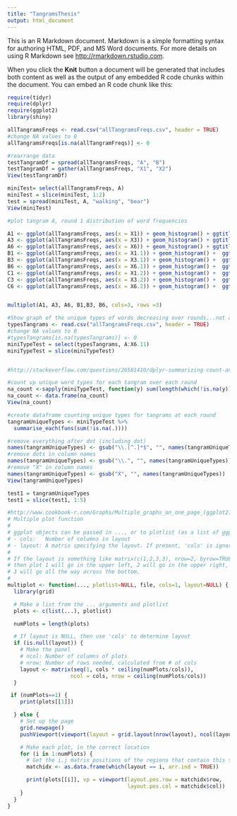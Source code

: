 ```yaml
---
title: "TangramsThesis"
output: html_document
---
```


This is an R Markdown document. Markdown is a simple formatting syntax for authoring HTML, PDF, and MS Word documents. For more details on using R Markdown see <http://rmarkdown.rstudio.com>.

When you click the **Knit** button a document will be generated that includes both content as well as the output of any embedded R code chunks within the document. You can embed an R code chunk like this:

```r
require(tidyr)
require(dplyr)
require(ggplot2)
library(shiny)
```




```r
allTangramsFreqs <- read.csv("allTangramsFreqs.csv", header = TRUE)
#change NA values to 0
allTangramsFreqs[is.na(allTangramFreqs)] <- 0

#rearrange data
testTangramDf = spread(allTangramsFreqs, "A", "B")
testTangramDf = gather(allTangramsFreqs, "X1", "X2")
View(testTangramDf)

miniTest= select(allTangramsFreqs, A)
miniTest = slice(miniTest, 1:2)
test = spread(miniTest, A, "walking", "bear")
View(miniTest)
```

```r
#plot tangram A, round 1 distribution of word frequencies

A1 <- ggplot(allTangramsFreqs, aes(x = X1)) + geom_histogram() + ggtitle("Round 1 Tangram A")
A3 <- ggplot(allTangramsFreqs, aes(x = X3)) + geom_histogram() + ggtitle("Round 3 Tangram A")
A6 <- ggplot(allTangramsFreqs, aes(x = X6)) + geom_histogram() + ggtitle("Round 6 Tangram A")
B1 <- ggplot(allTangramsFreqs, aes(x = X1.1)) + geom_histogram() +  ggtitle("Round 1 Tangram B")
B3 <- ggplot(allTangramsFreqs, aes(x = X3.1)) + geom_histogram() +  ggtitle("Round 3 Tangram B")
B6 <- ggplot(allTangramsFreqs, aes(x = X6.1)) + geom_histogram() +  ggtitle("Round 6 Tangram B")
C1 <- ggplot(allTangramsFreqs, aes(x = X1.2)) + geom_histogram() +  ggtitle("C1")
C3 <- ggplot(allTangramsFreqs, aes(x = X3.2)) + geom_histogram() +  ggtitle("B3")
C6 <- ggplot(allTangramsFreqs, aes(x = X6.2)) + geom_histogram() +  ggtitle("B6")


multiplot(A1, A3, A6, B1,B3, B6, cols=3, rows =3)
```

```r
#Show graph of the unique types of words decreasing over rounds...not averaged
typesTangrams <- read.csv("allTangramsFreqs.csv", header = TRUE)
#change NA values to 0
#typesTangrams[is.na(typesTangrams)] <- 0
miniTypeTest = select(typesTangrams, A:X6.11)
miniTypeTest = slice(miniTypeTest)


#http://stackoverflow.com/questions/26581410/dplyr-summarizing-count-and-conditional-aggregate-functions-on-the-same-factor

#count up unique word types for each tangram over each round
na_count <-sapply(miniTypeTest, function(y) sum(length(which(!is.na(y)))))
na_count <- data.frame(na_count)
View(na_count)

#create dataframe counting unique types for tangrams at each round
tangramUniqueTypes <- miniTypeTest %>% 
  summarise_each(funs(sum(!is.na(.))))

#remove everything after dot (including dot)
names(tangramUniqueTypes) <- gsub("\\.[^.]*$", "", names(tangramUniqueTypes))
#remove dots in column names
names(tangramUniqueTypes) <- gsub("\\.", "", names(tangramUniqueTypes))
#remove "X" in column names
names(tangramUniqueTypes) <- gsub("X", "", names(tangramUniqueTypes))
View(tangramUniqueTypes)


```

```r
test1 = tangramUniqueTypes
test1 = slice(test1, 1:5)

```


```r
#http://www.cookbook-r.com/Graphs/Multiple_graphs_on_one_page_(ggplot2)/
# Multiple plot function
#
# ggplot objects can be passed in ..., or to plotlist (as a list of ggplot objects)
# - cols:   Number of columns in layout
# - layout: A matrix specifying the layout. If present, 'cols' is ignored.
#
# If the layout is something like matrix(c(1,2,3,3), nrow=2, byrow=TRUE),
# then plot 1 will go in the upper left, 2 will go in the upper right, and
# 3 will go all the way across the bottom.
#
multiplot <- function(..., plotlist=NULL, file, cols=1, layout=NULL) {
  library(grid)

  # Make a list from the ... arguments and plotlist
  plots <- c(list(...), plotlist)

  numPlots = length(plots)

  # If layout is NULL, then use 'cols' to determine layout
  if (is.null(layout)) {
    # Make the panel
    # ncol: Number of columns of plots
    # nrow: Number of rows needed, calculated from # of cols
    layout <- matrix(seq(1, cols * ceiling(numPlots/cols)),
                    ncol = cols, nrow = ceiling(numPlots/cols))
  }

 if (numPlots==1) {
    print(plots[[1]])

  } else {
    # Set up the page
    grid.newpage()
    pushViewport(viewport(layout = grid.layout(nrow(layout), ncol(layout))))

    # Make each plot, in the correct location
    for (i in 1:numPlots) {
      # Get the i,j matrix positions of the regions that contain this subplot
      matchidx <- as.data.frame(which(layout == i, arr.ind = TRUE))

      print(plots[[i]], vp = viewport(layout.pos.row = matchidx$row,
                                      layout.pos.col = matchidx$col))
    }
  }
}
```


